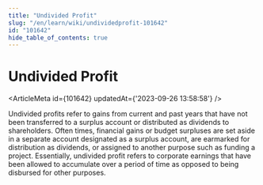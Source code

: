 ```yaml
---
title: "Undivided Profit"
slug: "/en/learn/wiki/undividedprofit-101642"
id: "101642"
hide_table_of_contents: true
---
```



# Undivided Profit

<ArticleMeta id={101642} updatedAt={'2023-09-26 13:58:58'} />
<div className='border-solid border-b border-t-0 my-4 border-[var(--ifm-color-gray-300)]' />

Undivided profits refer to gains from current and past years that have not been transferred to a surplus account or distributed as dividends to shareholders. Often times, financial gains or budget surpluses are set aside in a separate account designated as a surplus account, are earmarked for distribution as dividends, or assigned to another purpose such as funding a project. Essentially, undivided profit refers to corporate earnings that have been allowed to accumulate over a period of time as opposed to being disbursed for other purposes.
